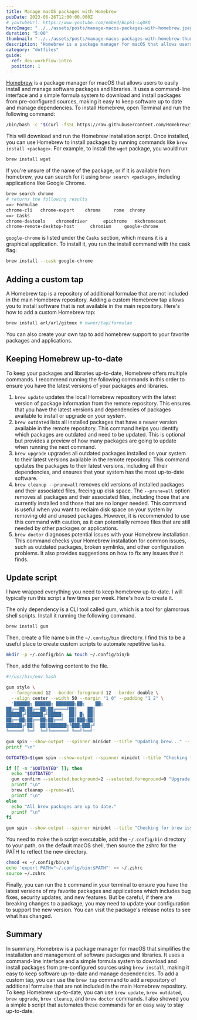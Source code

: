 ```yaml
---
title: Manage macOS packages with Homebrew
pubDate: 2023-06-26T12:00:00.000Z
# youtubeUrl: https://www.youtube.com/embed/BLp61-Lq0kQ
heroImage: "../../assets/posts/manage-macos-packages-with-homebrew.jpeg"
duration: "5:00"
thumbnail: "../../assets/posts/manage-macos-packages-with-homebrew-thumb.jpeg"
description: "Homebrew is a package manager for macOS that allows users to easily install and manage packages and libraries."
category: "dotfiles"
guide:
  ref: dev-workflow-intro
  position: 1
---
```


[Homebrew](https://brew.sh/) is a package manager for macOS that allows users to easily install and manage software packages and libraries. It uses a command-line interface and a simple formula system to download and install packages from pre-configured sources, making it easy to keep software up to date and manage dependencies. To install Homebrew, open Terminal and run the following command:

```sh
/bin/bash -c "$(curl -fsSL https://raw.githubusercontent.com/Homebrew/install/HEAD/install.sh)"
```

This will download and run the Homebrew installation script. Once installed, you can use Homebrew to install packages by running commands like `brew install <package>`. For example, to install the `wget` package, you would run:

```sh
brew install wget
```

If you're unsure of the name of the package, or if it is available from homebrew, you can search for it using `brew search <package>`, including applications like Google Chrome.

```sh
brew search chrome
# returns the following results
==> Formulae
chrome-cli   chrome-export    chroma     rome  chrony
==> Casks
chrome-devtools    chromedriver      epichrome   mkchromecast
chrome-remote-desktop-host      chromium     google-chrome

```

`google-chrome` is listed under the `Casks` section, which means it is a graphical application. To install it, you run the install command with the cask flag:

```sh
brew install --cask google-chrome
```

## Adding a custom tap

A Homebrew tap is a repository of additional formulae that are not included in the main Homebrew repository. Adding a custom Homebrew tap allows you to install software that is not available in the main repository. Here's how to add a custom Homebrew tap:

```sh
brew install arl/arl/gitmux # owner/tap/formulae
```

You can also create your own tap to add homebrew support to your favorite packages and applications.

## Keeping Homebrew up-to-date

To keep your packages and libraries up-to-date, Homebrew offers multiple commands. I recommend running the following commands in this order to ensure you have the latest versions of your packages and libraries.

1. `brew update` updates the local Homebrew repository with the latest version of package information from the remote repository. This ensures that you have the latest versions and dependencies of packages available to install or upgrade on your system.
2. `brew outdated` lists all installed packages that have a newer version available in the remote repository. This command helps you identify which packages are outdated and need to be updated. This is optional but provides a preview of how many packages are going to update when running the next command.
3. `brew upgrade` upgrades all outdated packages installed on your system to their latest versions available in the remote repository. This command updates the packages to their latest versions, including all their dependencies, and ensures that your system has the most up-to-date software.
4. `brew cleanup --prune=all` removes old versions of installed packages and their associated files, freeing up disk space. The `--prune=all` option removes all packages and their associated files, including those that are currently installed and those that are no longer needed. This command is useful when you want to reclaim disk space on your system by removing old and unused packages. However, it is recommended to use this command with caution, as it can potentially remove files that are still needed by other packages or applications.
5. `brew doctor` diagnoses potential issues with your Homebrew installation. This command checks your Homebrew installation for common issues, such as outdated packages, broken symlinks, and other configuration problems. It also provides suggestions on how to fix any issues that it finds.

## Update script

I have wrapped everything you need to keep homebrew up-to-date. I will typically run this script a few times per week. Here's how to create it.

The only dependency is a CLI tool called gum, which is a tool for glamorous shell scripts. Install it running the following command.

```sh
brew install gum
```

Then, create a file name `b` in the `~/.config/bin` directory. I find this to be a useful place to create custom scripts to automate repetitive tasks.

```sh
mkdir -p ~/.config/bin && touch ~/.config/bin/b
```

Then, add the following content to the file.

```sh title="~/.config/bin/b"
#!/usr/bin/env bash

gum style \
  --foreground 12 --border-foreground 12 --border double \
  --align center --width 50 --margin "1 0" --padding "1 2" \
  '██████╗ ██████╗ ███████╗██╗    ██╗
██╔══██╗██╔══██╗██╔════╝██║    ██║
██████╔╝██████╔╝█████╗  ██║ █╗ ██║
██╔══██╗██╔══██╗██╔══╝  ██║███╗██║
██████╔╝██║  ██║███████╗╚███╔███╔╝
╚═════╝ ╚═╝  ╚═╝╚══════╝ ╚══╝╚══╝'

gum spin --show-output --spinner minidot --title "Updating brew..." -- brew update
printf "\n"

OUTDATED=$(gum spin --show-output --spinner minidot --title "Checking for outdated brew packages" -- brew outdated)

if [[ -n "$OUTDATED" ]]; then
  echo "$OUTDATED"
  gum confirm --selected.background=2 --selected.foreground=0 "Upgrade the outdated formulae above?" && brew upgrade
  printf "\n"
  brew cleanup --prune=all
  printf "\n"
else
  echo "All brew packages are up to date."
  printf "\n"
fi

gum spin --show-output --spinner minidot --title "Checking for brew issues..." -- brew doctor
```

You need to make the `b` script executable, add the `~/.config/bin` directory to your path, on the default macOS shell, then source the zshrc for the PATH to reflect the new directory.

```sh
chmod +x ~/.config/bin/b
echo 'export PATH="~/.config/bin:$PATH"' >> ~/.zshrc
source ~/.zshrc
```

Finally, you can run the `b` command in your terminal to ensure you have the latest versions of my favorite packages and applications which includes bug fixes, security updates, and new features. But be careful, if there are breaking changes to a package, you may need to update your configuration to support the new version. You can visit the package's release notes to see what has changed.

## Summary

In summary, Homebrew is a package manager for macOS that simplifies the installation and management of software packages and libraries. It uses a command-line interface and a simple formula system to download and install packages from pre-configured sources using `brew install`, making it easy to keep software up-to-date and manage dependencies. To add a custom tap, you can use the `brew tap` command to add a repository of additional formulae that are not included in the main Homebrew repository. To keep Homebrew up-to-date, you can use `brew update`, `brew outdated`, `brew upgrade`, `brew cleanup`, and `brew doctor` commands. I also showed you a simple `b` script that automates these commands for an easy way to stay up-to-date.
